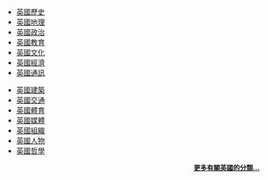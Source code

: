 {{col-begin}}
{{col-2}}
* [[:Category:英國歷史|英國歷史]]
* [[:Category:英國地理|英國地理]]
* [[:Category:英國政治|英國政治]]
* [[:Category:英國教育|英國教育]]
* [[:Category:英國文化|英國文化]]
* [[:Category:英國經濟|英國經濟]]
* [[:Category:英國通訊|英國通訊]]
{{col-2}}
* [[:Category:英國建築|英國建築]]
* [[:Category:英國交通|英國交通]]
* [[:Category:英國體育|英國體育]]
* [[:Category:英國媒體|英國媒體]]
* [[:Category:英國組織|英國組織]]
* [[:Category:英國人|英國人物]]
* [[:Category:英國哲學|英國哲學]]
{{col-end}}
<div align="right" style="font-size:small;">
'''[[:Category:英國|更多有關英國的分類...]]'''
</div>